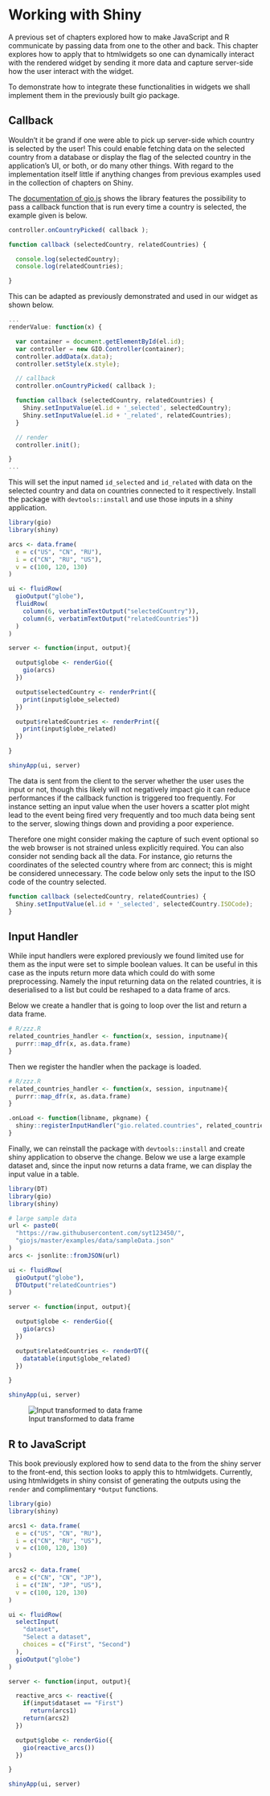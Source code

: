 # Working with Shiny

A previous set of chapters explored how to make JavaScript and R communicate by passing data from one to the other and back. This chapter explores how to apply that to htmlwidgets so one can dynamically interact with the rendered widget by sending it more data and capture server-side how the user interact with the widget.

To demonstrate how to integrate these functionalities in widgets we shall implement them in the previously built gio package.

## Callback {-}

Wouldn't it be grand if one were able to pick up server-side which country is selected by the user! This could enable fetching data on the selected country from a database or display the flag of the selected country in the application's UI, or both, or do many other things. With regard to the implementation itself little if anything changes from previous examples used in the collection of chapters on Shiny.

The [documentation of gio.js](https://giojs.org/html/docs/callbackPicked.html) shows the library features the possibility to pass a callback function that is run every time a country is selected, the example given is below.

```js
controller.onCountryPicked( callback );

function callback (selectedCountry, relatedCountries) {

  console.log(selectedCountry);
  console.log(relatedCountries);

}
```

This can be adapted as previously demonstrated and used in our widget as shown below.

```js
...
renderValue: function(x) {

  var container = document.getElementById(el.id);
  var controller = new GIO.Controller(container);
  controller.addData(x.data);
  controller.setStyle(x.style);

  // callback
  controller.onCountryPicked( callback );

  function callback (selectedCountry, relatedCountries) {
    Shiny.setInputValue(el.id + '_selected', selectedCountry);
    Shiny.setInputValue(el.id + '_related', relatedCountries);
  }

  // render
  controller.init();

}
...
```

This will set the input named `id_selected` and `id_related` with data on the selected country and data on countries connected to it respectively. Install the package with `devtools::install` and use those inputs in a shiny application.

```r
library(gio)
library(shiny)

arcs <- data.frame(
  e = c("US", "CN", "RU"),
  i = c("CN", "RU", "US"),
  v = c(100, 120, 130)
)

ui <- fluidRow(
  gioOutput("globe"),
  fluidRow(
    column(6, verbatimTextOutput("selectedCountry")),
    column(6, verbatimTextOutput("relatedCountries"))
  )
)

server <- function(input, output){

  output$globe <- renderGio({
    gio(arcs)
  })

  output$selectedCountry <- renderPrint({
    print(input$globe_selected)
  })

  output$relatedCountries <- renderPrint({
    print(input$globe_related)
  })

}

shinyApp(ui, server)
```

The data is sent from the client to the server whether the user uses the input or not, though this likely will not negatively impact gio it can reduce performances if the callback function is triggered too frequently. For instance setting an input value when the user hovers a scatter plot might lead to the event being fired very frequently and too much data being sent to the server, slowing things down and providing a poor experience.

Therefore one might consider making the capture of such event optional so the web browser is not strained unless explicitly required. You can also consider not sending back all the data. For instance, gio returns the coordinates of the selected country where from arc connect; this is might be considered unnecessary. The code below only sets the input to the ISO code of the country selected.

```js
function callback (selectedCountry, relatedCountries) {
  Shiny.setInputValue(el.id + '_selected', selectedCountry.ISOCode);
}
```

## Input Handler {-}

While input handlers were explored previously we found limited use for them as the input were set to simple boolean values. It can be useful in this case as the inputs return more data which could do with some preprocessing. Namely the input returning data on the related countries, it is deserialised to a list but could be reshaped to a data frame of arcs.

Below we create a handler that is going to loop over the list and return a data frame.

```r
# R/zzz.R
related_countries_handler <- function(x, session, inputname){
  purrr::map_dfr(x, as.data.frame)
}
```

Then we register the handler when the package is loaded.

```r
# R/zzz.R
related_countries_handler <- function(x, session, inputname){
  purrr::map_dfr(x, as.data.frame)
}

.onLoad <- function(libname, pkgname) {
  shiny::registerInputHandler("gio.related.countries", related_countries_handler)
}
```

Finally, we can reinstall the package with `devtools::install` and create shiny application to observe the change. Below we use a large example dataset and, since the input now returns a data frame, we can display the input value in a table.

```r
library(DT)
library(gio)
library(shiny)

# large sample data
url <- paste0(
  "https://raw.githubusercontent.com/syt123450/",
  "giojs/master/examples/data/sampleData.json"
)
arcs <- jsonlite::fromJSON(url)

ui <- fluidRow(
  gioOutput("globe"),
  DTOutput("relatedCountries")
)

server <- function(input, output){

  output$globe <- renderGio({
    gio(arcs)
  })

  output$relatedCountries <- renderDT({
    datatable(input$globe_related)
  })

}

shinyApp(ui, server)
```

![Input transformed to data frame](images/gio-input-handler.png)

## R to JavaScript {-}

This book previously explored how to send data to the from the shiny server to the front-end, this section looks to apply this to htmlwidgets. Currently, using htmlwidgets in shiny consist of generating the outputs using the `render` and complimentary `*Output` functions.

```r
library(gio)
library(shiny)

arcs1 <- data.frame(
  e = c("US", "CN", "RU"),
  i = c("CN", "RU", "US"),
  v = c(100, 120, 130)
)

arcs2 <- data.frame(
  e = c("CN", "CN", "JP"),
  i = c("IN", "JP", "US"),
  v = c(100, 120, 130)
)

ui <- fluidRow(
  selectInput(
    "dataset", 
    "Select a dataset", 
    choices = c("First", "Second")
  ),
  gioOutput("globe")
)

server <- function(input, output){

  reactive_arcs <- reactive({
    if(input$dataset == "First") 
      return(arcs1)
    return(arcs2)
  })

  output$globe <- renderGio({
    gio(reactive_arcs())
  })

}

shinyApp(ui, server)
```
